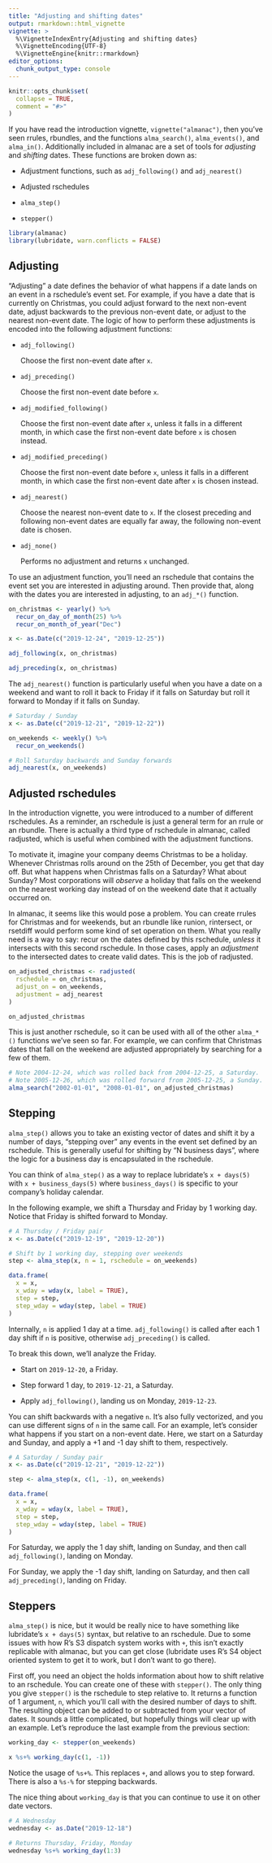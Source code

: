 ```yaml
---
title: "Adjusting and shifting dates"
output: rmarkdown::html_vignette
vignette: >
  %\VignetteIndexEntry{Adjusting and shifting dates}
  %\VignetteEncoding{UTF-8}
  %\VignetteEngine{knitr::rmarkdown}
editor_options: 
  chunk_output_type: console
---
```


```r
knitr::opts_chunk$set(
  collapse = TRUE,
  comment = "#>"
)
```

If you have read the introduction vignette, `vignette("almanac")`, then you've seen rrules, rbundles, and the functions `alma_search()`, `alma_events()`, and `alma_in()`. Additionally included in almanac are a set of tools for _adjusting_ and _shifting_ dates. These functions are broken down as:

- Adjustment functions, such as `adj_following()` and `adj_nearest()`

- Adjusted rschedules

- `alma_step()`

- `stepper()`

```r
library(almanac)
library(lubridate, warn.conflicts = FALSE)
```

## Adjusting

"Adjusting" a date defines the behavior of what happens if a date lands on an event in a rschedule's event set. For example, if you have a date that is currently on Christmas, you could adjust forward to the next non-event date, adjust backwards to the previous non-event date, or adjust to the nearest non-event date. The logic of how to perform these adjustments is encoded into the following adjustment functions:

   - `adj_following()`

     Choose the first non-event date after `x`.

   - `adj_preceding()`

     Choose the first non-event date before `x`.

   - `adj_modified_following()`

     Choose the first non-event date after `x`, unless it falls in a
     different month, in which case the first non-event date before `x` is
     chosen instead.

   - `adj_modified_preceding()`

     Choose the first non-event date before `x`, unless it falls in a
     different month, in which case the first non-event date after `x` is
     chosen instead.

   - `adj_nearest()`

     Choose the nearest non-event date to `x`. If the closest preceding and
     following non-event dates are equally far away, the following non-event
     date is chosen.

   - `adj_none()`

     Performs no adjustment and returns `x` unchanged.

To use an adjustment function, you'll need an rschedule that contains the event set you are interested in adjusting around. Then provide that, along with the dates you are interested in adjusting, to an `adj_*()` function.

```r
on_christmas <- yearly() %>%
  recur_on_day_of_month(25) %>%
  recur_on_month_of_year("Dec")

x <- as.Date(c("2019-12-24", "2019-12-25"))

adj_following(x, on_christmas)

adj_preceding(x, on_christmas)
```

The `adj_nearest()` function is particularly useful when you have a date on a weekend and want to roll it back to Friday if it falls on Saturday but roll it forward to Monday if it falls on Sunday.

```r
# Saturday / Sunday
x <- as.Date(c("2019-12-21", "2019-12-22"))

on_weekends <- weekly() %>%
  recur_on_weekends()

# Roll Saturday backwards and Sunday forwards
adj_nearest(x, on_weekends)
```

## Adjusted rschedules

In the introduction vignette, you were introduced to a number of different rschedules. As a reminder, an rschedule is just a general term for an rrule or an rbundle. There is actually a third type of rschedule in almanac, called radjusted, which is useful when combined with the adjustment functions.

To motivate it, imagine your company deems Christmas to be a holiday. Whenever Christmas rolls around on the 25th of December, you get that day off. But what happens when Christmas falls on a Saturday? What about Sunday? Most corporations will _observe_ a holiday that falls on the weekend on the nearest working day instead of on the weekend date that it actually occurred on.

In almanac, it seems like this would pose a problem. You can create rrules for Christmas and for weekends, but an rbundle like runion, rintersect, or rsetdiff would perform some kind of set operation on them. What you really need is a way to say: recur on the dates defined by this rschedule, _unless_ it intersects with this second rschedule. In those cases, apply an _adjustment_ to the intersected dates to create valid dates. This is the job of radjusted.

```r
on_adjusted_christmas <- radjusted(
  rschedule = on_christmas, 
  adjust_on = on_weekends,
  adjustment = adj_nearest
)

on_adjusted_christmas
```

This is just another rschedule, so it can be used with all of the other `alma_*()` functions we've seen so far. For example, we can confirm that Christmas dates that fall on the weekend are adjusted appropriately by searching for a few of them.

```r
# Note 2004-12-24, which was rolled back from 2004-12-25, a Saturday.
# Note 2005-12-26, which was rolled forward from 2005-12-25, a Sunday.
alma_search("2002-01-01", "2008-01-01", on_adjusted_christmas)
```

## Stepping

`alma_step()` allows you to take an existing vector of dates and shift it by a number of days, "stepping over" any events in the event set defined by an rschedule. This is generally useful for shifting by "N business days", where the logic for a business day is encapsulated in the rschedule.

You can think of `alma_step()` as a way to replace lubridate's `x + days(5)` with `x + business_days(5)` where `business_days()` is specific to your company's holiday calendar.

In the following example, we shift a Thursday and Friday by 1 working day. Notice that Friday is shifted forward to Monday.

```r
# A Thursday / Friday pair
x <- as.Date(c("2019-12-19", "2019-12-20"))

# Shift by 1 working day, stepping over weekends
step <- alma_step(x, n = 1, rschedule = on_weekends)

data.frame(
  x = x,
  x_wday = wday(x, label = TRUE),
  step = step,
  step_wday = wday(step, label = TRUE)
)
```

Internally, `n` is applied 1 day at a time. `adj_following()` is called after each 1 day shift if `n` is positive, otherwise `adj_preceding()` is called.

To break this down, we'll analyze the Friday.

- Start on `2019-12-20`, a Friday.

- Step forward 1 day, to `2019-12-21`, a Saturday.

- Apply `adj_following()`, landing us on Monday, `2019-12-23`.

You can shift backwards with a negative `n`. It's also fully vectorized, and you can use different signs of `n` in the same call. For an example, let's consider what happens if you start on a non-event date. Here, we start on a Saturday and Sunday, and apply a +1 and -1 day shift to them, respectively.

```r
# A Saturday / Sunday pair
x <- as.Date(c("2019-12-21", "2019-12-22"))

step <- alma_step(x, c(1, -1), on_weekends)

data.frame(
  x = x,
  x_wday = wday(x, label = TRUE),
  step = step,
  step_wday = wday(step, label = TRUE)
)
```

For Saturday, we apply the 1 day shift, landing on Sunday, and then call `adj_following()`, landing on Monday.

For Sunday, we apply the -1 day shift, landing on Saturday, and then call `adj_preceding()`, landing on Friday.

## Steppers

`alma_step()` is nice, but it would be really nice to have something like lubridate's `x + days(5)` syntax, but relative to an rschedule. Due to some issues with how R's S3 dispatch system works with `+`, this isn't exactly replicable with almanac, but you can get close (lubridate uses R's S4 object oriented system to get it to work, but I don't want to go there).

First off, you need an object the holds information about how to shift relative to an rschedule. You can create one of these with `stepper()`. The only thing you give `stepper()` is the rschedule to step relative to. It returns a function of 1 argument, `n`, which you'll call with the desired number of days to shift. The resulting object can be added to or subtracted from your vector of dates. It sounds a little complicated, but hopefully things will clear up with an example. Let's reproduce the last example from the previous section:

```r
working_day <- stepper(on_weekends)

x %s+% working_day(c(1, -1))
```

Notice the usage of `%s+%`. This replaces `+`, and allows you to step forward. There is also a `%s-%` for stepping backwards.

The nice thing about `working_day` is that you can continue to use it on other date vectors.

```r
# A Wednesday
wednesday <- as.Date("2019-12-18")

# Returns Thursday, Friday, Monday
wednesday %s+% working_day(1:3)
```

